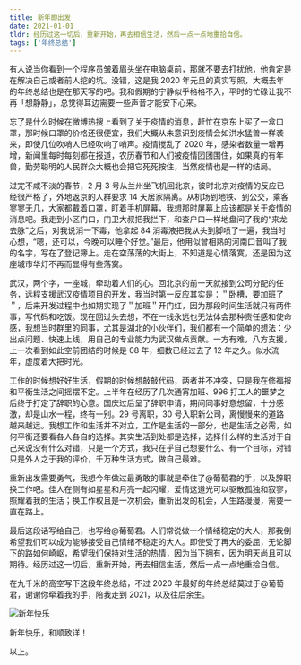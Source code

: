 ```yaml
---
title: 新年即出发
date: 2021-01-01
tldr: 经历过这一切后，重新开始，再去相信生活，然后一点一点地重拾自信。
tags: ['年终总结']
---
```



有人说当你看到一个程序员皱着眉头坐在电脑桌前，那就不要去打扰他，他肯定是在解决自己或者前人挖的坑。没错，这是我 2020 年元旦的真实写照，大概去年的年终总结也是在那天写的吧。我和假期的宁静似乎格格不入，平时的忙碌让我不再「想静静」，总觉得耳边需要一些声音才能安下心来。

忘了是什么时候在微博热搜上看到了关于疫情的消息，赶忙在京东上买了一盒口罩，那时候口罩的价格还很便宜，我们大概从未意识到疫情会如洪水猛兽一样袭来，即使几位吹哨人已经吹响了哨声。疫情搅乱了 2020 年，感染者数量一增再增，新闻里每时每刻都在报道，农历春节和人们被疫情团团围住，如果真的有年兽，勤劳聪明的人民群众大概也会把它死死按住，当然疫情也是一样的结局。

过完不咸不淡的春节，2 月 3 号从兰州坐飞机回北京，彼时北京对疫情的反应已经很严格了，外地返京的人群要求 14 天居家隔离。从机场到地铁、到公交，乘客寥寥无几，大家都戴着口罩，盯着手机屏幕，我想那时屏幕上应该都是关于疫情的消息吧。我走到小区门口，门卫大叔把我拦下，和查户口一样地盘问了我的“来龙去脉”之后，对我说消一下毒，他拿起 84 消毒液把我从头到脚喷了一遍，我当时心想，“嗯，还可以，今晚可以睡个好觉。”最后，他用似曾相熟的河南口音叫了我的名字，写在了登记簿上。走在空荡荡的大街上，不知道是心情落寞，还是因为这座城市华灯不再而显得有些落寞。

武汉，两个字，一座城，牵动着人们的心。回北京的前一天就接到公司分配的任务，远程支援武汉疫情项目的开发，我当时第一反应其实是：＂卧槽，要加班了＂，后来开发过程中也如期实现了＂加班＂开门红，因为那段时间生活就只有两件事，写代码和吃饭。现在回过头去想，不在一线永远也无法体会那种责任感和使命感，我想当时群里的同事，尤其是湖北的小伙伴们，我们都有一个简单的想法：少出点问题、快速上线，用自己的专业能力为武汉做点贡献。一方有难，八方支援，上一次看到如此空前团结的时候是 08 年，细数已经过去了 12 年之久。似水流年，虚度着大把时光。

工作的时候想好好生活，假期的时候想敲敲代码，两者并不冲突，只是我在修福报和平衡生活之间摇摆不定。上半年在经历了几次通宵加班、996 打工人的噩梦之后终于打定了辞职的心意。国庆过后呈了辞职申请，期间同事好意想留，十分感激，却是山水一程，终有一别。29 号离职，30 号入职新公司，离慢慢来的道路越来越远。我想工作和生活并不对立，工作是生活的一部分，也是生活之必需，如何平衡还要看各人各自的选择。其实生活到处都是选择，选择什么样的生活对于自己来说没有什么对错，只是一个方式，我只在乎自己想要什么、有一个目标，对错只是外人之于我的评价，千万种生活方式，做自己最难。

重新出发需要勇气，我想今年做过最勇敢的事就是牵住了@葡萄君的手，以及辞职换工作吧。佳人在侧有如星星和月亮一起闪耀，爱情这道光可以驱散孤独和寂寥，照耀着我的生活；换工作权且是一次机会，重新出发的机会，人生路漫漫，需要一直在路上。

最后这段话写给自己，也写给@葡萄君。人们常说做一个情绪稳定的大人，那我倒希望我们可以成为能够接受自己情绪不稳定的大人。即使受了再大的委屈，无论脚下的路如何崎岖，希望我们保持对生活的热情，因为当下拥有，因为明天尚且可以期待。经历过这一切后，重新开始，再去相信生活，然后一点一点地重拾自信。

在九千米的高空写下这段年终总结，不过 2020 年最好的年终总结莫过于@葡萄君，谢谢你牵着我的手，陪我走到 2021，以及往后余生。

<img src={Fly} alt="新年快乐" />

新年快乐，和顺致详！

以上。
